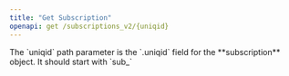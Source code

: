 ```yaml
---
title: "Get Subscription"
openapi: get /subscriptions_v2/{uniqid}
---
```


<Note>
The `uniqid` path parameter is the `.uniqid` field for the **subscription** object. It should start with `sub_`
</Note>